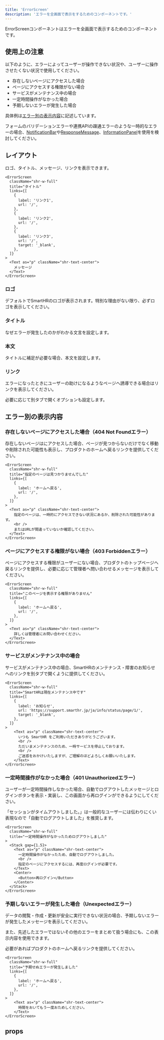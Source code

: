 ```yaml
---
title: 'ErrorScreen'
description: 'エラーを全画面で表示をするためのコンポーネントです。'
---
```


ErrorScreenコンポーネントはエラーを全画面で表示するためのコンポーネントです。

<ComponentStory name="ErrorScreen" />

## 使用上の注意

以下のように、エラーによってユーザーが操作できない状況や、ユーザーに操作させたくない状況で使用してください。

- 存在しないページにアクセスした場合
- ページにアクセスする権限がない場合
- サービスがメンテナンス中の場合
- 一定時間操作がなかった場合
- 予期しないエラーが発生した場合

具体例は<a href="#h2-2">エラー別の表示内容</a>に記述しています。

フォームのバリデーションエラーや連携APIの疎通エラーのような一時的なエラーの場合、[NotificationBar](/products/components/notification-bar/)や[ResponseMessage](/products/components/response-message/)、[InformationPanel](/products/components/information-panel/)を使用を検討してください。

## レイアウト

ロゴ、タイトル、メッセージ、リンクを表示できます。

```tsx editable codeBlock
<ErrorScreen
  className="shr-w-full"
  title="タイトル"
  links={[
    {
      label: 'リンク1',
      url: '/',
    },
    {
      label: 'リンク2',
      url: '/',
    },
    {
      label: 'リンク3',
      url: '/',
      target: '_blank',
    },
  ]}
>
  <Text as="p" className="shr-text-center">
    メッセージ
  </Text>
</ErrorScreen>
```

### ロゴ

デフォルトでSmartHRのロゴが表示されます。特別な理由がない限り、必ずロゴを表示してください。

### タイトル

なぜエラーが発生したのかがわかる文言を設定します。

### 本文

タイトルに補足が必要な場合、本文を設定します。

### リンク

エラーになったときにユーザーの助けになるようなページへ誘導できる場合はリンクを表示してください。

必要に応じて別タブで開くオプションも設定します。

## エラー別の表示内容

### 存在しないページにアクセスした場合（404 Not Foundエラー）

存在しないページはにアクセスした場合、ページが見つからないだけでなく移動や削除された可能性も表示し、プロダクトのホームへ戻るリンクを提供してください。

```tsx editable codeBlock
<ErrorScreen
  className="shr-w-full"
  title="指定のページは見つかりませんでした"
  links={[
    {
      label: 'ホームへ戻る',
      url: '/',
    },
  ]}
>
  <Text as="p" className="shr-text-center">
    指定のページは、一時的にアクセスできない状況にあるか、削除された可能性があります。
    <br />
    またはURLが間違っていないか確認してください。
  </Text>
</ErrorScreen>
```

### ページにアクセスする権限がない場合（403 Forbiddenエラー）

ページにアクセスする権限がユーザーにない場合、プロダクトのトップページへ戻るリンクを提供し、必要に応じて管理者へ問い合わせるメッセージを表示してください。

```tsx editable codeBlock
<ErrorScreen
  className="shr-w-full"
  title="このページを表示する権限がありません"
  links={[
    {
      label: 'ホームへ戻る',
      url: '/',
    },
  ]}
>
  <Text as="p" className="shr-text-center">
    詳しくは管理者にお問い合わせください。
  </Text>
</ErrorScreen>
```

### サービスがメンテナンス中の場合

サービスがメンテナンス中の場合、SmartHRのメンテナンス・障害のお知らせへのリンクを別タブで開くように提供してください。

```tsx editable codeBlock
<ErrorScreen
  className="shr-w-full"
  title="SmartHRは現在メンテナンス中です"
  links={[
    {
      label: 'お知らせ',
      url: 'https://support.smarthr.jp/ja/info/status/page/1/',
      target: '_blank',
    },
  ]}
>
    <Text as="p" className="shr-text-center">
      いつも SmartHR をご利用いただきありがとうございます。
      <br />
      ただいまメンテナンスのため、一時サービスを停止しております。
      <br />
      ご迷惑をおかけいたしますが、ご理解のほどよろしくお願いいたします。
    </Text>
</ErrorScreen>
```

### 一定時間操作がなかった場合（401 Unauthorizedエラー）

ユーザーが一定時間操作しなかった場合、自動でログアウトしたメッセージとログインボタンを表示・実装し、この画面から再ログインができるようにしてください。

「セッションがタイムアウトしました。」は一般的なユーザーには伝わりにくい表現なので「自動でログアウトしました」を推奨します。

```tsx editable codeBlock
<ErrorScreen
  className="shr-w-full"
  title="一定時間操作がなかったためログアウトしました"
>
  <Stack gap={1.5}>
    <Text as="p" className="shr-text-center">
      一定時間操作がなかったため、自動でログアウトしました。
      <br />
      指定のページにアクセスするには、再度ログインが必要です。
    </Text>
    <Center>
      <Button>再ログイン</Button>
    </Center>
  </Stack>
</ErrorScreen>
```

### 予期しないエラーが発生した場合（Unexpectedエラー）

データの閲覧・作成・更新が安全に実行できない状況の場合、予期しないエラーが発生したメッセージを表示してください。

また、先述したエラーではないその他のエラーをまとめて扱う場合にも、この表示内容を使用できます。

必要があればプロダクトのホームへ戻るリンクを提供してください。

```tsx editable codeBlock
<ErrorScreen
  className="shr-w-full"
  title="予期せぬエラーが発生しました"
  links={[
    {
      label: 'ホームへ戻る',
      url: '/',
    },
  ]}
>
    <Text as="p" className="shr-text-center">
      時間をおいてもう一度おためしください。
    </Text>
</ErrorScreen>
```

## props

<ComponentPropsTable name="ErrorScreen" />


